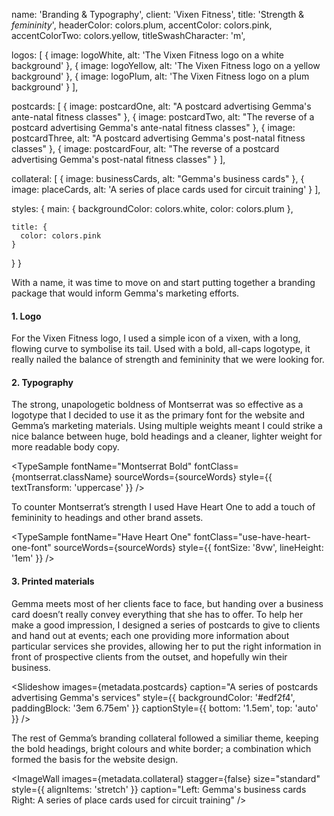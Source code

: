 



  name: 'Branding & Typography',
  client: 'Vixen Fitness',
  title: 'Strength & _femininity_',
  headerColor: colors.plum,
  accentColor: colors.pink,
  accentColorTwo: colors.yellow,
  titleSwashCharacter: 'm',

  logos: [
    {
      image: logoWhite,
      alt: 'The Vixen Fitness logo on a white background'
    },
    {
      image: logoYellow,
      alt: 'The Vixen Fitness logo on a yellow background'
    },
    {
      image: logoPlum,
      alt: 'The Vixen Fitness logo on a plum background'
    }
  ],

  postcards: [
    {
      image: postcardOne,
      alt: "A postcard advertising Gemma's ante-natal fitness classes"
    },
    {
      image: postcardTwo,
      alt: "The reverse of a postcard advertising Gemma's ante-natal fitness classes"
    },
    {
      image: postcardThree,
      alt: "A postcard advertising Gemma's post-natal fitness classes"
    },
    {
      image: postcardFour,
      alt: "The reverse of a postcard advertising Gemma's post-natal fitness classes"
    }
  ],

  collateral: [
    {
      image: businessCards,
      alt: "Gemma's business cards"
    },
    {
      image: placeCards,
      alt: 'A series of place cards used for circuit training'
    }
  ],

  styles: {
    main: {
      backgroundColor: colors.white,
      color: colors.plum
    },

    title: {
      color: colors.pink
    }
  }
}

With a name, it was time to move on and start putting together a branding package that would inform Gemma's marketing efforts.

#### 1. Logo

For the Vixen Fitness logo, I used a simple icon of a vixen, with a long, flowing curve to symbolise its tail. Used with a bold, all-caps logotype, it really nailed the balance of strength and femininity that we were looking for.

<ImageWall images={metadata.logos} stagger={false} size="container-width" caption="The Vixen Fitness logo in a variety of colorways" />

#### 2. Typography

The strong, unapologetic boldness of Montserrat was so effective as a logotype that I decided to use it as the primary font for the website and Gemma’s marketing materials. Using multiple weights meant I could strike a nice balance between huge, bold headings and a cleaner, lighter weight for more readable body copy.

<TypeSample fontName="Montserrat Bold" fontClass={montserrat.className} sourceWords={sourceWords} style={{ textTransform: 'uppercase' }} />

To counter Montserrat’s strength I used Have Heart One to add a touch of femininity to headings and other brand assets.

<TypeSample fontName="Have Heart One" fontClass="use-have-heart-one-font" sourceWords={sourceWords} style={{ fontSize: '8vw', lineHeight: '1em' }} />

#### 3. Printed materials

Gemma meets most of her clients face to face, but handing over a business card doesn’t really convey everything that she has to offer. To help her make a good impression, I designed a series of postcards to give to clients and hand out at events; each one providing more information about particular services she provides, allowing her to put the right information in front of prospective clients from the outset, and hopefully win their business.

<Slideshow images={metadata.postcards} caption="A series of postcards advertising Gemma's services" style={{ backgroundColor: '#edf2f4', paddingBlock: '3em 6.75em' }} captionStyle={{ bottom: '1.5em', top: 'auto' }} />

The rest of Gemma’s branding collateral followed a similiar theme, keeping the bold headings, bright colours and white border; a combination which formed the basis for the website design.

<ImageWall images={metadata.collateral} stagger={false} size="standard" style={{ alignItems: 'stretch' }} caption="Left: Gemma's business cards<br />Right: A series of place cards used for circuit training" />



